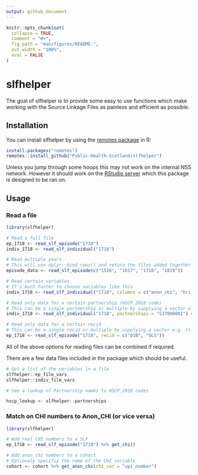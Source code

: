 ```yaml
---
output: github_document
---
```


<!-- README.md is generated from README.Rmd. Please edit that file -->

```r
knitr::opts_chunk$set(
  collapse = TRUE,
  comment = "#>",
  fig.path = "man/figures/README-",
  out.width = "100%",
  eval = FALSE
)
```

# slfhelper

The goal of slfhelper is to provide some easy to use functions which make 
working with the Source Linkage Files as painless and efficient as possible.

## Installation

You can install slfhelper by using the [remotes package](https://remotes.r-lib.org/) in R:

```r
install.packages("remotes")
remotes::install_github("Public-Health-Scotland/slfhelper")
```

Unless you jump through some hoops this may not work on the internal NSS network.
However it should work on the [RStudio server](https://rstudio.nhsnss.scot.nhs.uk/)
which this package is designed to be ran on.

## Usage

### Read a file

```r
library(slfhelper)

# Read a full file
ep_1718 <- read_slf_episode("1718")
indiv_1718 <- read_slf_individual("1718")

# Read multiple years
# This will use dplyr::bind_rows() and return the files added together as a single tibble
episode_data <- read_slf_episode(c("1516", "1617", "1718", "1819"))

# Read certain variables 
# It's much faster to choose variables like this
indiv_1718 <- read_slf_individual("1718", columns = c("anon_chi", "hri_scot"))

# Read only data for a certain partnership (HSCP_2018 code)
# This can be a single partnership or multiple by supplying a vector e.g. c(...)
indiv_1718 <- read_slf_individual("1718", partnerships = "S37000001") # Aberdeen City

# Read only data for a certain recid
# This can be a single recid or multiple by supplying a vector e.g. c(...)
ep_1718 <- read_slf_episode("1718", recid = c("01B", "GLS"))
```

All of the above options for reading files can be combined if required. 

There are a few data files included in the package which should be useful.

```r
# Get a list of the variables in a file
slfhelper::ep_file_vars
slfhelper::indiv_file_vars

# See a lookup of Partnership names to HSCP_2018 codes

hscp_lookup <- slfhelper::partnerships
```

### Match on CHI numbers to Anon_CHI (or vice versa)

```r
library(slfhelper)

# Add real CHI numbers to a SLF
ep_1718 <- read_slf_episode("1718") %>% get_chi()

# Add anon_chi numbers to a cohort
# Optionaly specifiy the name of the CHI variable
cohort <- cohort %>% get_anon_chi(chi_var = "upi_number")
```




